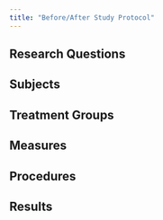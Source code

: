 ```yaml
---
title: "Before/After Study Protocol"
---
```


## Research Questions

## Subjects

## Treatment Groups

## Measures

## Procedures

## Results
